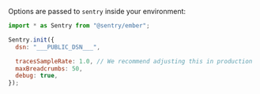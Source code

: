 Options are passed to `sentry` inside your environment:

<SignInNote />

```javascript
import * as Sentry from "@sentry/ember";

Sentry.init({
  dsn: "___PUBLIC_DSN___",

  tracesSampleRate: 1.0, // We recommend adjusting this in production
  maxBreadcrumbs: 50,
  debug: true,
});
```
